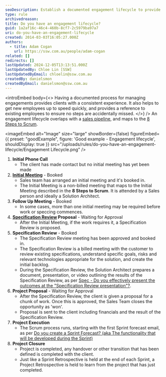 ```yaml
---
seoDescription: Establish a documented engagement lifecycle to provide clients with a consistent experience, streamline onboarding for new employees, and ensure seamless project execution.
type: rule
archivedreason:
title: Do you have an engagement lifecycle?
guid: 1a2af16c-46c4-460b-8cf7-2c5979ba97a7
uri: do-you-have-an-engagement-lifecycle
created: 2014-03-03T16:05:27.000Z
authors:
  - title: Adam Cogan
    url: https://ssw.com.au/people/adam-cogan
related: []
redirects: []
lastUpdated: 2024-12-05T13:13:51.000Z
lastUpdatedBy: Chloe Lin [SSW]
lastUpdatedByEmail: chloelin@ssw.com.au
createdBy: danielsmon
createdByEmail: danielsmon@ssw.com.au
---
```


<introEmbed
  body={<>
Having a documented process for managing engagements provides clients with a consistent experience. It also helps to get new employees up to speed quickly, and provides a reference to existing employees to ensure no steps are accidentally missed.
  </>}
/>
An engagement lifecycle overlaps with a [sales pipeline](/do-you-know-the-6-stages-in-the-sales-pipeline), and maps to the [8 Steps to Scrum](/8-steps-to-scrum).

<imageEmbed
  alt="Image"
  size="large"
  showBorder={false}
  figureEmbed={{
    preset: "goodExample",
    figure: 'Good example - Engagement lifecycle',
    shouldDisplay: true
  }}
  src="/uploads/rules/do-you-have-an-engagement-lifecycle/Engagement Lifecycle.png"
/>

1. **Initial Phone Call**
   * The client has made contact but no initial meeting has yet been made
2. **[Initial Meeting](/prepare-for-initial-meetings)** - Booked
   * Sales team has arranged an initial meeting and it's booked in.
   * The Initial Meeting is a non-billed meeting that maps to the Initial Meeting described in the **8 Steps to Scrum**. It is attended by a Sales person and ideally a Solution Architect.
3. **Follow Up Meeting** - Booked
   * In some cases, more than one initial meeting may be required before work or speccing commences.
4. **[Specification Review](/rules-to-better-specification-reviews) Proposal** - Waiting for Approval
   * After the Initial Meeting, if the work requires it, a Specification Review is proposed.
5. **Specification Review** - Booked
   * The Specification Review meeting has been approved and booked in.
   * The Specification Review is a billed meeting with the customer to review existing specifications, understand specific goals, risks and relevant technologies appropriate for the solution, and create the initial backlog.
   * During the Specification Review, the Solution Architect prepares a document, presentation, or video outlining the results of the Specification Review, as per [Spec - Do you effectively present the outcomes at the "Specification Review presentation"?](/specification-review-presentation).
6. **Project Proposal** - Waiting for Approval
   * After the Specification Review, the client is given a proposal for a chunk of work. Once this is approved, the Sales Team closes the opportunity as 'won'.
   * Proposal is sent to the client including financials and the result of the Specification Review.
7. **Project Execution**
   * The Scrum process runs, starting with the first Sprint forecast email, as per [Do you create a Sprint Forecast? (aka The functionality that will be developed during the Sprint)](/sprint-forecast)
8. **Project Closure**
   * Project is completed, any handover or other transition that has been defined is completed with the client.
   * Just like a Sprint Retrospective is held at the end of each Sprint, a Project Retrospective is held to learn from the project that has just completed.
